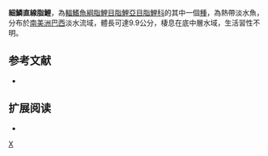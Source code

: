 {{Speciesbox 
| taxon = Moenkhausia pirauba
| status = NE
| status_system = IUCN3.1
| authority =  [[Zanata|Zanata]], [[Birindelli|Birindelli]] & [[Moreira|Moreira]], 2010
| synonyms = 
}}
'''細鱗直線脂鯉'''，為[[輻鰭魚綱|輻鰭魚綱]][[脂鯉目|脂鯉目]][[脂鯉亞目|脂鯉亞目]][[脂鯉科|脂鯉科]]的其中一個[[種|種]]，為熱帶淡水魚，分布於[[南美洲|南美洲]][[巴西|巴西]]淡水流域，體長可達9.9公分，棲息在底中層水域，生活習性不明。

==参考文献==
{{refbegin}}
*{{FishBase_species|genus=Moenkhausia|species=pirauba|year=2013|month=12}}
{{refend}}

== 扩展阅读 ==
{{refbegin}}
*{{wikispecies-inline|Moenkhausia pirauba|細鱗直線脂鯉}}
{{refend}}
{{Taxonbar|from=Q5824553}}

[[Category:直線脂鯉屬|X]]


{{魚類小作品}}